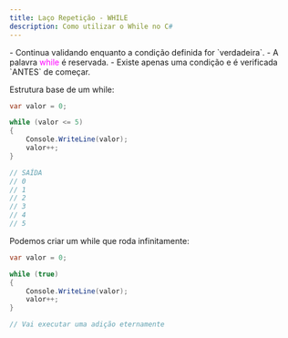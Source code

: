 ```yaml
---
title: Laço Repetição - WHILE
description: Como utilizar o While no C#
---
```



<Aside type="tip" title="Resumo" icon="seti:c-sharp">
  - Continua validando enquanto a condição definida for `verdadeira`.
  - A palavra <span style="color: magenta">while</span> é reservada.
  - Existe apenas uma condição e é verificada `ANTES` de começar.  
</Aside>

Estrutura base de um while:

```csharp title="Incrementador.cs"
var valor = 0;

while (valor <= 5)
{
    Console.WriteLine(valor);
    valor++;
}

// SAÍDA
// 0
// 1
// 2
// 3
// 4
// 5
```

Podemos criar um while que roda infinitamente:

```csharp title="Loop.cs"
var valor = 0;

while (true)
{
    Console.WriteLine(valor);
    valor++;
}

// Vai executar uma adição eternamente
```

